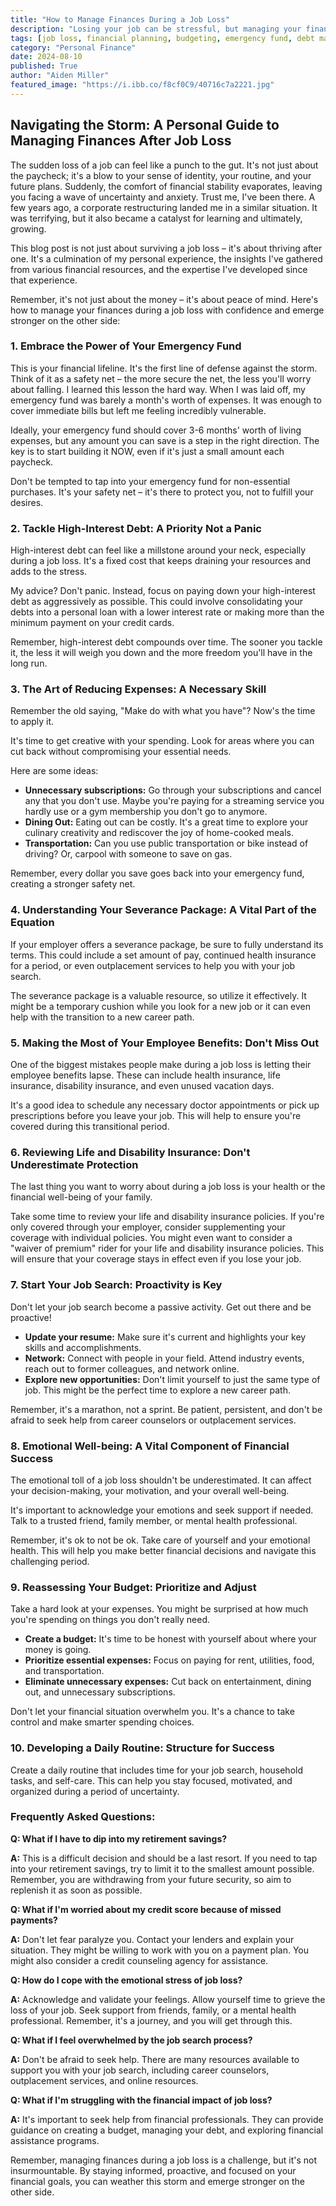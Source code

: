```yaml
---
title: "How to Manage Finances During a Job Loss"
description: "Losing your job can be stressful, but managing your finances effectively is crucial for a smooth transition. This guide provides practical steps to navigate the financial challenges of job loss, including building an emergency fund, tackling debt, reducing expenses, and maximizing benefits."
tags: [job loss, financial planning, budgeting, emergency fund, debt management, unemployment, personal finance, financial advice, money management, career transition]
category: "Personal Finance"
date: 2024-08-10
published: True
author: "Aiden Miller"
featured_image: "https://i.ibb.co/f8cf0C9/40716c7a2221.jpg"
---
```


## Navigating the Storm: A Personal Guide to Managing Finances After Job Loss

The sudden loss of a job can feel like a punch to the gut.  It's not just about the paycheck; it's a blow to your sense of identity, your routine, and your future plans.  Suddenly, the comfort of financial stability evaporates, leaving you facing a wave of uncertainty and anxiety. Trust me, I've been there.  A few years ago, a corporate restructuring landed me in a similar situation. It was terrifying, but it also became a catalyst for learning and ultimately, growing.  

This blog post is not just about surviving a job loss – it's about thriving after one. It's a culmination of my personal experience, the insights I've gathered from various financial resources, and the expertise I've developed since that experience. 

Remember, it's not just about the money – it's about peace of mind.  Here's how to manage your finances during a job loss with confidence and emerge stronger on the other side:

###  1.  Embrace the Power of Your Emergency Fund

This is your financial lifeline. It's the first line of defense against the storm.  Think of it as a safety net –  the more secure the net, the less you'll worry about falling.  I learned this lesson the hard way. When I was laid off, my emergency fund was barely a month's worth of expenses.  It was enough to cover immediate bills but left me feeling incredibly vulnerable.  

Ideally, your emergency fund should cover 3-6 months' worth of living expenses, but any amount you can save is a step in the right direction.  The key is to start building it NOW, even if it's just a small amount each paycheck.  

Don't be tempted to tap into your emergency fund for non-essential purchases.  It's your safety net –  it's there to protect you, not to fulfill your desires. 

### 2. Tackle High-Interest Debt: A Priority Not a Panic

High-interest debt can feel like a millstone around your neck, especially during a job loss. It's a fixed cost that keeps draining your resources and adds to the stress.  

My advice?  Don't panic.  Instead, focus on paying down your high-interest debt as aggressively as possible.  This could involve consolidating your debts into a personal loan with a lower interest rate or making more than the minimum payment on your credit cards.  

Remember, high-interest debt compounds over time.  The sooner you tackle it, the less it will weigh you down and the more freedom you'll have in the long run.  

### 3.  The Art of Reducing Expenses: A Necessary Skill

Remember the old saying, "Make do with what you have"? Now's the time to apply it.  

It's time to get creative with your spending.  Look for areas where you can cut back without compromising your essential needs.  

Here are some ideas:
* **Unnecessary subscriptions:**  Go through your subscriptions and cancel any that you don't use.  Maybe you're paying for a streaming service you hardly use or a gym membership you don't go to anymore.
* **Dining Out:**  Eating out can be costly.  It's a great time to explore your culinary creativity and rediscover the joy of home-cooked meals.
* **Transportation:**  Can you use public transportation or bike instead of driving? Or, carpool with someone to save on gas.

Remember, every dollar you save goes back into your emergency fund, creating a stronger safety net.

### 4. Understanding Your Severance Package: A Vital Part of the Equation

If your employer offers a severance package, be sure to fully understand its terms. This could include a set amount of pay, continued health insurance for a period, or even outplacement services to help you with your job search.

The severance package is a valuable resource, so utilize it effectively. It might be a temporary cushion while you look for a new job or it can even help with the transition to a new career path. 

### 5. Making the Most of Your Employee Benefits: Don't Miss Out

One of the biggest mistakes people make during a job loss is letting their employee benefits lapse.  These can include health insurance, life insurance, disability insurance, and even unused vacation days. 

It's a good idea to schedule any necessary doctor appointments or pick up prescriptions before you leave your job.  This will help to ensure you're covered during this transitional period.  

### 6.  Reviewing Life and Disability Insurance: Don't Underestimate Protection

The last thing you want to worry about during a job loss is your health or the financial well-being of your family.  

Take some time to review your life and disability insurance policies. If you're only covered through your employer, consider supplementing your coverage with individual policies.  You might even want to consider a "waiver of premium" rider for your life and disability insurance policies. This will ensure that your coverage stays in effect even if you lose your job.

### 7. Start Your Job Search: Proactivity is Key

Don't let your job search become a passive activity.   Get out there and be proactive!

* **Update your resume:** Make sure it's current and highlights your key skills and accomplishments.
* **Network:**  Connect with people in your field. Attend industry events, reach out to former colleagues, and network online.
* **Explore new opportunities:**  Don't limit yourself to just the same type of job. This might be the perfect time to explore a new career path.

Remember, it's a marathon, not a sprint.  Be patient, persistent, and don't be afraid to seek help from career counselors or outplacement services.

###  8.  Emotional Well-being: A Vital Component of Financial Success

The emotional toll of a job loss shouldn't be underestimated.  It can affect your decision-making, your motivation, and your overall well-being.  

It's important to acknowledge your emotions and seek support if needed.  Talk to a trusted friend, family member, or mental health professional.  

Remember, it's ok to not be ok.  Take care of yourself and your emotional health.  This will help you make better financial decisions and navigate this challenging period.

### 9.  Reassessing Your Budget: Prioritize and Adjust

Take a hard look at your expenses.  You might be surprised at how much you're spending on things you don't really need.  

* **Create a budget:**  It's time to be honest with yourself about where your money is going. 
* **Prioritize essential expenses:**  Focus on paying for rent, utilities, food, and transportation.  
* **Eliminate unnecessary expenses:**  Cut back on entertainment, dining out, and unnecessary subscriptions.  

Don't let your financial situation overwhelm you.  It's a chance to take control and make smarter spending choices.

### 10.  Developing a Daily Routine: Structure for Success

Create a daily routine that includes time for your job search, household tasks, and self-care.  This can help you stay focused, motivated, and organized during a period of uncertainty.  

### Frequently Asked Questions:

**Q:  What if I have to dip into my retirement savings?**

**A:**  This is a difficult decision and should be a last resort.   If you need to tap into your retirement savings, try to limit it to the smallest amount possible. Remember, you are withdrawing from your future security, so aim to replenish it as soon as possible. 

**Q:  What if I'm worried about my credit score because of missed payments?**

**A:**  Don't let fear paralyze you.  Contact your lenders and explain your situation. They might be willing to work with you on a payment plan.  You might also consider a credit counseling agency for assistance.

**Q: How do I cope with the emotional stress of job loss?**

**A:**   Acknowledge and validate your feelings.  Allow yourself time to grieve the loss of your job.  Seek support from friends, family, or a mental health professional.  Remember, it's a journey, and you will get through this.

**Q:  What if I feel overwhelmed by the job search process?**

**A:**   Don't be afraid to seek help.  There are many resources available to support you with your job search, including career counselors, outplacement services, and online resources.

**Q:  What if I'm struggling with the financial impact of job loss?**

**A:**   It's important to seek help from financial professionals.  They can provide guidance on creating a budget, managing your debt, and exploring financial assistance programs.

Remember, managing finances during a job loss is a challenge, but it's not insurmountable. By staying informed, proactive, and focused on your financial goals, you can weather this storm and emerge stronger on the other side.  